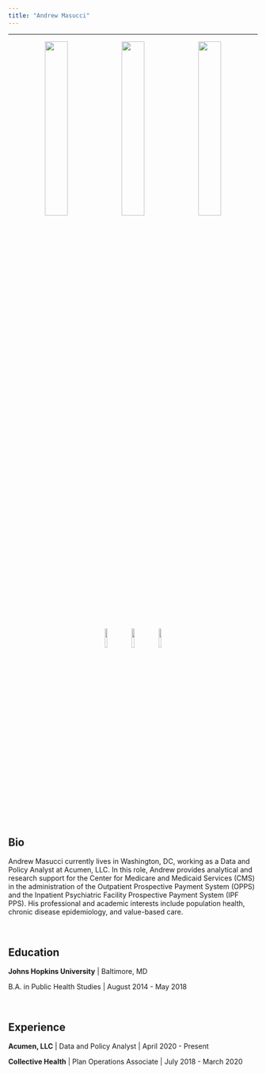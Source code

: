 ```yaml
---
title: "Andrew Masucci"
---
```

----
<center>

![](images/SF_pic.jpg){width=30%} ![](images/Personal_pic_2.jpg){width=30%} ![](images/Oregon_pic.jpg){width=30%}


[![](images/Linkedin_logo.png){width=10%}](https://linkedin.com/in/andrew-masucci) [![](images/GitHub-Logo.png){width=10%}](https://github.com/andrewmasucci) [![](images/twitter_logo.png){width=10%}](https://twitter.com/andrewmasucci)

</center>

## Bio

Andrew Masucci currently lives in Washington, DC, working as a Data and Policy 
Analyst at Acumen, LLC. In this role, Andrew provides analytical and research 
support for the Center for Medicare and Medicaid Services (CMS) in the 
administration of the Outpatient Prospective Payment System (OPPS) and the Inpatient Psychiatric Facility Prospective Payment System (IPF PPS). His professional and 
academic interests include population health, chronic disease epidemiology, and 
value-based care.

<br>

## Education

**Johns Hopkins University** | Baltimore, MD

B.A. in Public Health Studies | August 2014 - May 2018

<br>

## Experience

**Acumen, LLC** | Data and Policy Analyst | April 2020 - Present

**Collective Health** | Plan Operations Associate | July 2018 - March 2020
